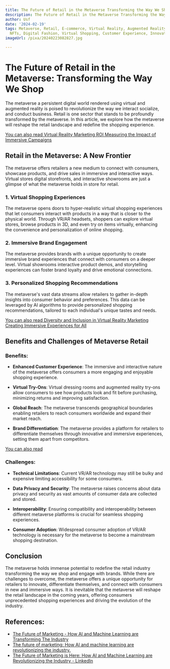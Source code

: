 ```yaml
---
title: The Future of Retail in the Metaverse Transforming the Way We Shop
description: The Future of Retail in the Metaverse Transforming the Way We Shop
author: Usf
date: '2024-02-19'
tags: Metaverse, Retail, E-commerce, Virtual Reality, Augmented Reality, Blockchain,
  NFTs, Digital Fashion, Virtual Shopping, Customer Experience, Innovation, Technology
imageUrl: /pixa/20240223082827.jpg

---
```

# The Future  of Retail in the Metaverse: Transforming the  Way We Shop

The metaverse a persistent digital world rendered using virtual and augmented reality is poised to revolutionize the  way we interact socialize, and conduct business. Retail is one sector that stands to  be profoundly transformed by the  metaverse. In this article, we  explore how the metaverse  will reshape the retail landscape  and redefine the shopping experience.

[You can also read Virtual  Reality Marketing ROI Measuring the Impact of Immersive Campaigns](Virtual%20Reality%20Marketing%20ROI%20Measuring%20the%20Impact%20of%20Immersive%20Campaigns)


## Retail in  the Metaverse: A  New Frontier

The metaverse offers retailers a  new medium to connect  with consumers, showcase products, and drive sales in immersive and interactive ways.  Virtual  stores digital storefronts, and interactive  showrooms are just a glimpse of what  the metaverse holds in  store for retail.

### 1. Virtual Shopping Experiences

The metaverse opens  doors to hyper-realistic virtual shopping experiences that let consumers interact with products in  a way that is closer to the physical world.  Through VR/AR headsets, shoppers can explore virtual stores, browse products in 3D, and even try on items virtually, enhancing the convenience  and personalization of  online shopping.

### 2. Immersive Brand Engagement

The metaverse provides brands with a unique opportunity to create immersive brand experiences that connect with consumers on a deeper level. Virtual showrooms interactive  product demos, and storytelling experiences can foster brand loyalty and drive emotional connections.

### 3.  Personalized Shopping Recommendations

The metaverse's vast data streams allow  retailers to  gather in-depth  insights  into consumer behavior and preferences. This data  can be leveraged by AI algorithms to provide personalized shopping recommendations, tailored to each individual's unique tastes and needs.

[You can also read Diversity and Inclusion in Virtual Reality Marketing Creating Immersive Experiences for All](Diversity%20and%20Inclusion%20in%20Virtual%20Reality%20Marketing%20Creating%20Immersive%20Experiences%20for%20All)


## Benefits and Challenges of Metaverse Retail

### Benefits:

- **Enhanced Customer Experience**: The  immersive and  interactive nature of the metaverse offers consumers  a  more engaging and enjoyable shopping experience.

- **Virtual Try-Ons**: Virtual dressing rooms  and augmented  reality try-ons  allow consumers to  see how products look and fit before purchasing, minimizing returns and improving satisfaction.

- **Global  Reach**: The metaverse transcends geographical boundaries enabling retailers to reach consumers worldwide and expand their market reach.

- **Brand Differentiation**: The metaverse provides a platform for retailers to differentiate themselves  through innovative and immersive experiences,  setting them  apart from competitors.

[You can  also read ]()


### Challenges:

- **Technical Limitations**:  Current VR/AR technology may still be bulky and expensive limiting accessibility for some consumers.

- **Data Privacy and Security**: The metaverse raises concerns about data privacy and security as vast amounts of consumer data are collected and stored.

- **Interoperability**: Ensuring compatibility and  interoperability between different metaverse platforms is crucial for seamless  shopping experiences.

- **Consumer Adoption**: Widespread consumer adoption of VR/AR technology  is  necessary for the metaverse to become a mainstream shopping destination.

## Conclusion

The metaverse  holds immense potential to redefine the retail industry transforming the way we shop and engage with brands. While there are challenges to overcome, the metaverse offers a unique opportunity for retailers  to innovate, differentiate themselves, and connect with consumers in  new and immersive ways. It is inevitable that the metaverse will reshape the retail landscape in the coming years, offering consumers unprecedented shopping experiences and driving the evolution of the industry.

## References:
- [The Future of Marketing - How AI and Machine Learning are Transforming The Industry](https://rainedigital.com/2023/05/04/the-future-of-marketing-how-ai-and-machine-learning-are-transforming-the-industry/)
- [The future of marketing: How AI and machine learning are revolutionizing the industry.](https://www.linkedin.com/pulse/future-marketing-how-ai-machine-learning-industry-viswanathan-r-di18c)
- [The Future of Marketing is Here: How AI and Machine Learning are Revolutionizing the Industry - LinkedIn](https://www.linkedin.com/pulse/future-marketing-here-how-ai-machine-learning-rana-pratap-roy)
